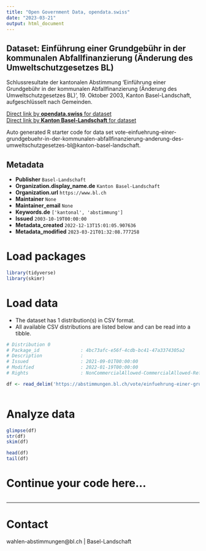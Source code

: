 ```yaml
---
title: "Open Government Data, opendata.swiss"
date: "2023-03-21"
output: html_document
---
```


## Dataset: Einführung einer Grundgebühr in der kommunalen Abfallfinanzierung (Änderung des Umweltschutzgesetzes BL)

Schlussresultate der kantonalen Abstimmung 'Einführung einer Grundgebühr in der kommunalen Abfallfinanzierung (Änderung des Umweltschutzgesetzes BL)', 19. Oktober 2003, Kanton Basel-Landschaft, aufgeschlüsselt nach Gemeinden.

[Direct link by **opendata.swiss** for dataset](https://opendata.swiss/de/dataset/einfuhrung-einer-grundgebuhr-in-der-kommunalen-abfallfinanzierung-anderung-des-umweltschutzgese)<br>
[Direct link by **Kanton Basel-Landschaft** for dataset](https://abstimmungen.bl.ch/vote/einfuehrung-einer-grundgebuehr-in-der-kommunalen-abfallfinanzierung-anderung-des-umweltschutzgesetzes-bl/data)

Auto generated R starter code for data set vote-einfuehrung-einer-grundgebuehr-in-der-kommunalen-abfallfinanzierung-anderung-des-umweltschutzgesetzes-bl@kanton-basel-landschaft.

## Metadata

- **Publisher** `Basel-Landschaft`
- **Organization.display_name.de** `Kanton Basel-Landschaft`
- **Organization.url** `https://www.bl.ch`
- **Maintainer** `None`
- **Maintainer_email** `None`
- **Keywords.de** `['kantonal', 'abstimmung']`
- **Issued** `2003-10-19T00:00:00`
- **Metadata_created** `2022-12-13T15:01:05.907636`
- **Metadata_modified** `2023-03-21T01:32:08.777258`


# Load packages

```r

library(tidyverse)
library(skimr)

```

# Load data

-   The dataset has 1 distribution(s) in CSV format.
-   All available CSV distributions are listed below and can be read into a tibble.

```r

# Distribution 0
# Package_id               : 4bc73afc-e56f-4cdb-bc41-47a3374305a2
# Description              : 
# Issued                   : 2021-09-01T00:00:00
# Modified                 : 2022-01-19T00:00:00
# Rights                   : NonCommercialAllowed-CommercialAllowed-ReferenceRequired

df <- read_delim('https://abstimmungen.bl.ch/vote/einfuehrung-einer-grundgebuehr-in-der-kommunalen-abfallfinanzierung-anderung-des-umweltschutzgesetzes-bl/data-csv')



```

# Analyze data

```r

glimpse(df)
str(df)
skim(df)

head(df)
tail(df)

```

# Continue your code here...

```r

```

------------------------------------------------------------------------

# Contact

wahlen-abstimmungen@bl.ch | Basel-Landschaft
